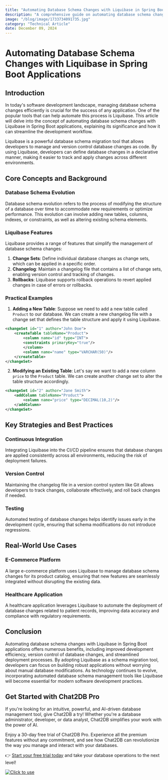 ```yaml
---
title: "Automating Database Schema Changes with Liquibase in Spring Boot Applications"
description: "A comprehensive guide on automating database schema changes using Liquibase in Spring Boot applications, highlighting the importance and benefits of this approach."
image: "/blog/image/1733734091735.jpg"
category: "Technical Article"
date: December 09, 2024
---
```


# Automating Database Schema Changes with Liquibase in Spring Boot Applications

## Introduction

In today's software development landscape, managing database schema changes efficiently is crucial for the success of any application. One of the popular tools that can help automate this process is Liquibase. This article will delve into the concept of automating database schema changes with Liquibase in Spring Boot applications, explaining its significance and how it can streamline the development workflow.

Liquibase is a powerful database schema migration tool that allows developers to manage and version control database changes as code. By using Liquibase, developers can define database changes in a declarative manner, making it easier to track and apply changes across different environments.

## Core Concepts and Background

### Database Schema Evolution

Database schema evolution refers to the process of modifying the structure of a database over time to accommodate new requirements or optimize performance. This evolution can involve adding new tables, columns, indexes, or constraints, as well as altering existing schema elements.

### Liquibase Features

Liquibase provides a range of features that simplify the management of database schema changes:

1. **Change Sets**: Define individual database changes as change sets, which can be applied in a specific order.
2. **Changelog**: Maintain a changelog file that contains a list of change sets, enabling version control and tracking of changes.
3. **Rollbacks**: Liquibase supports rollback operations to revert applied changes in case of errors or rollbacks.

### Practical Examples

1. **Adding a New Table**: Suppose we need to add a new table called `Product` to our database. We can create a new changelog file with a change set that defines the table structure and apply it using Liquibase.

```xml
<changeSet id="1" author="John Doe">
    <createTable tableName="Product">
        <column name="id" type="INT">
        <constraints primaryKey="true"/>
        </column>
        <column name="name" type="VARCHAR(50)"/>
    </createTable>
</changeSet>
```

2. **Modifying an Existing Table**: Let's say we want to add a new column `price` to the `Product` table. We can create another change set to alter the table structure accordingly.

```xml
<changeSet id="2" author="Jane Smith">
    <addColumn tableName="Product">
        <column name="price" type="DECIMAL(10,2)"/>
    </addColumn>
</changeSet>
```

## Key Strategies and Best Practices

### Continuous Integration

Integrating Liquibase into the CI/CD pipeline ensures that database changes are applied consistently across all environments, reducing the risk of deployment failures.

### Version Control

Maintaining the changelog file in a version control system like Git allows developers to track changes, collaborate effectively, and roll back changes if needed.

### Testing

Automated testing of database changes helps identify issues early in the development cycle, ensuring that schema modifications do not introduce regressions.

## Real-World Use Cases

### E-Commerce Platform

A large e-commerce platform uses Liquibase to manage database schema changes for its product catalog, ensuring that new features are seamlessly integrated without disrupting the existing data.

### Healthcare Application

A healthcare application leverages Liquibase to automate the deployment of database changes related to patient records, improving data accuracy and compliance with regulatory requirements.

## Conclusion

Automating database schema changes with Liquibase in Spring Boot applications offers numerous benefits, including improved development efficiency, version control of database changes, and streamlined deployment processes. By adopting Liquibase as a schema migration tool, developers can focus on building robust applications without worrying about manual database modifications. As technology continues to evolve, incorporating automated database schema management tools like Liquibase will become essential for modern software development practices.

## Get Started with Chat2DB Pro

If you're looking for an intuitive, powerful, and AI-driven database management tool, give Chat2DB a try! Whether you're a database administrator, developer, or data analyst, Chat2DB simplifies your work with the power of AI.

Enjoy a 30-day free trial of Chat2DB Pro. Experience all the premium features without any commitment, and see how Chat2DB can revolutionize the way you manage and interact with your databases.

👉 [Start your free trial today](https://chat2db.ai/pricing) and take your database operations to the next level!


[![Click to use](/image/blog/bg/chat2db.jpg)](https://chat2db.ai/)
